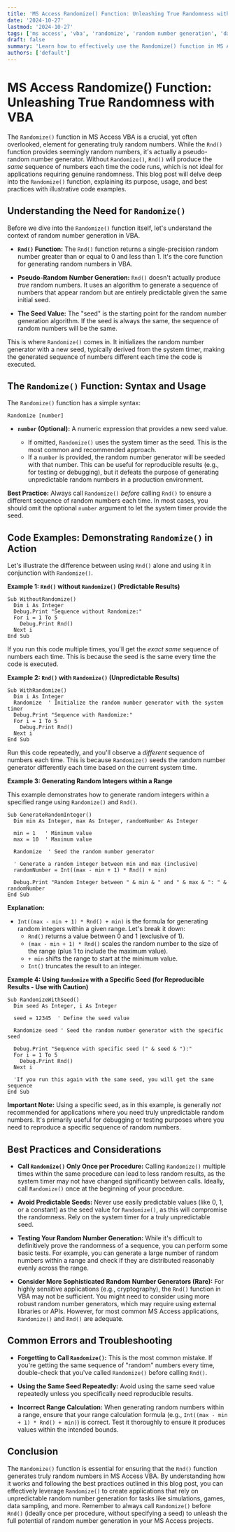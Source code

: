 ```yaml
---
title: 'MS Access Randomize() Function: Unleashing True Randomness with VBA'
date: '2024-10-27'
lastmod: '2024-10-27'
tags: ['ms access', 'vba', 'randomize', 'random number generation', 'database', 'programming']
draft: false
summary: 'Learn how to effectively use the Randomize() function in MS Access VBA to seed the random number generator, ensuring truly random results for your applications.  Includes detailed explanations, code examples, and best practices.'
authors: ['default']
---
```


# MS Access Randomize() Function: Unleashing True Randomness with VBA

The `Randomize()` function in MS Access VBA is a crucial, yet often overlooked, element for generating truly random numbers. While the `Rnd()` function provides seemingly random numbers, it's actually a pseudo-random number generator. Without `Randomize()`, `Rnd()` will produce the _same_ sequence of numbers each time the code runs, which is not ideal for applications requiring genuine randomness. This blog post will delve deep into the `Randomize()` function, explaining its purpose, usage, and best practices with illustrative code examples.

## Understanding the Need for `Randomize()`

Before we dive into the `Randomize()` function itself, let's understand the context of random number generation in VBA.

- **`Rnd()` Function:** The `Rnd()` function returns a single-precision random number greater than or equal to 0 and less than 1. It's the core function for generating random numbers in VBA.

- **Pseudo-Random Number Generation:** `Rnd()` doesn't actually produce _true_ random numbers. It uses an algorithm to generate a sequence of numbers that appear random but are entirely predictable given the same initial seed.

- **The Seed Value:** The "seed" is the starting point for the random number generation algorithm. If the seed is always the same, the sequence of random numbers will be the same.

This is where `Randomize()` comes in. It initializes the random number generator with a new seed, typically derived from the system timer, making the generated sequence of numbers different each time the code is executed.

## The `Randomize()` Function: Syntax and Usage

The `Randomize()` function has a simple syntax:

```plaintext
Randomize [number]
```

- **`number` (Optional):** A numeric expression that provides a new seed value.

  - If omitted, `Randomize()` uses the system timer as the seed. This is the most common and recommended approach.
  - If a `number` is provided, the random number generator will be seeded with that number. This can be useful for reproducible results (e.g., for testing or debugging), but it defeats the purpose of generating unpredictable random numbers in a production environment.

**Best Practice:** Always call `Randomize()` _before_ calling `Rnd()` to ensure a different sequence of random numbers each time. In most cases, you should omit the optional `number` argument to let the system timer provide the seed.

## Code Examples: Demonstrating `Randomize()` in Action

Let's illustrate the difference between using `Rnd()` alone and using it in conjunction with `Randomize()`.

**Example 1: `Rnd()` without `Randomize()` (Predictable Results)**

```plaintext
Sub WithoutRandomize()
  Dim i As Integer
  Debug.Print "Sequence without Randomize:"
  For i = 1 To 5
    Debug.Print Rnd()
  Next i
End Sub
```

If you run this code multiple times, you'll get the _exact same_ sequence of numbers each time. This is because the seed is the same every time the code is executed.

**Example 2: `Rnd()` with `Randomize()` (Unpredictable Results)**

```plaintext
Sub WithRandomize()
  Dim i As Integer
  Randomize  ' Initialize the random number generator with the system timer
  Debug.Print "Sequence with Randomize:"
  For i = 1 To 5
    Debug.Print Rnd()
  Next i
End Sub
```

Run this code repeatedly, and you'll observe a _different_ sequence of numbers each time. This is because `Randomize()` seeds the random number generator differently each time based on the current system time.

**Example 3: Generating Random Integers within a Range**

This example demonstrates how to generate random integers within a specified range using `Randomize()` and `Rnd()`.

```plaintext
Sub GenerateRandomInteger()
  Dim min As Integer, max As Integer, randomNumber As Integer

  min = 1   ' Minimum value
  max = 10  ' Maximum value

  Randomize  ' Seed the random number generator

  ' Generate a random integer between min and max (inclusive)
  randomNumber = Int((max - min + 1) * Rnd() + min)

  Debug.Print "Random Integer between " & min & " and " & max & ": " & randomNumber
End Sub
```

**Explanation:**

- `Int((max - min + 1) * Rnd() + min)` is the formula for generating random integers within a given range. Let's break it down:
  - `Rnd()` returns a value between 0 and 1 (exclusive of 1).
  - `(max - min + 1) * Rnd()` scales the random number to the size of the range (plus 1 to include the maximum value).
  - `+ min` shifts the range to start at the minimum value.
  - `Int()` truncates the result to an integer.

**Example 4: Using `Randomize` with a Specific Seed (for Reproducible Results - Use with Caution)**

```plaintext
Sub RandomizeWithSeed()
  Dim seed As Integer, i As Integer

  seed = 12345  ' Define the seed value

  Randomize seed ' Seed the random number generator with the specific seed

  Debug.Print "Sequence with specific seed (" & seed & "):"
  For i = 1 To 5
    Debug.Print Rnd()
  Next i

  'If you run this again with the same seed, you will get the same sequence
End Sub
```

**Important Note:** Using a specific seed, as in this example, is generally _not_ recommended for applications where you need truly unpredictable random numbers. It's primarily useful for debugging or testing purposes where you need to reproduce a specific sequence of random numbers.

## Best Practices and Considerations

- **Call `Randomize()` Only Once per Procedure:** Calling `Randomize()` multiple times within the same procedure can lead to less random results, as the system timer may not have changed significantly between calls. Ideally, call `Randomize()` once at the beginning of your procedure.

- **Avoid Predictable Seeds:** Never use easily predictable values (like 0, 1, or a constant) as the seed value for `Randomize()`, as this will compromise the randomness. Rely on the system timer for a truly unpredictable seed.

- **Testing Your Random Number Generation:** While it's difficult to definitively prove the randomness of a sequence, you can perform some basic tests. For example, you can generate a large number of random numbers within a range and check if they are distributed reasonably evenly across the range.

- **Consider More Sophisticated Random Number Generators (Rare):** For highly sensitive applications (e.g., cryptography), the `Rnd()` function in VBA may not be sufficient. You might need to consider using more robust random number generators, which may require using external libraries or APIs. However, for most common MS Access applications, `Randomize()` and `Rnd()` are adequate.

## Common Errors and Troubleshooting

- **Forgetting to Call `Randomize()`:** This is the most common mistake. If you're getting the same sequence of "random" numbers every time, double-check that you've called `Randomize()` before calling `Rnd()`.

- **Using the Same Seed Repeatedly:** Avoid using the same seed value repeatedly unless you specifically need reproducible results.

- **Incorrect Range Calculation:** When generating random numbers within a range, ensure that your range calculation formula (e.g., `Int((max - min + 1) * Rnd() + min)`) is correct. Test it thoroughly to ensure it produces values within the intended bounds.

## Conclusion

The `Randomize()` function is essential for ensuring that the `Rnd()` function generates truly random numbers in MS Access VBA. By understanding how it works and following the best practices outlined in this blog post, you can effectively leverage `Randomize()` to create applications that rely on unpredictable random number generation for tasks like simulations, games, data sampling, and more. Remember to always call `Randomize()` before `Rnd()` (ideally once per procedure, without specifying a seed) to unleash the full potential of random number generation in your MS Access projects.

